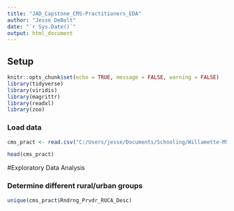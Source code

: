 ```yaml
---
title: "JAD_Capstone_CMS-Practitioners_EDA"
author: "Jesse DeBolt"
date: "`r Sys.Date()`"
output: html_document
---
```


## Setup
```r
knitr::opts_chunk$set(echo = TRUE, message = FALSE, warning = FALSE)
library(tidyverse)
library(viridis)
library(magrittr)
library(readxl)
library(zoo)

```


### Load data
```r
cms_pract <- read.csv("C:/Users/jesse/Documents/Schooling/Willamette-MSDS/2-DATA510_Capstone/MSDS-Capstone(not_repo'ed)/Data/(2) MUP_PHY_R23_P05_V10_D21_Prov.csv")

head(cms_pract)
```

#Exploratory Data Analysis

### Determine different rural/urban groups
```r
unique(cms_pract$Rndrng_Prvdr_RUCA_Desc)

```


## 
```r

```


## 
```r

```
